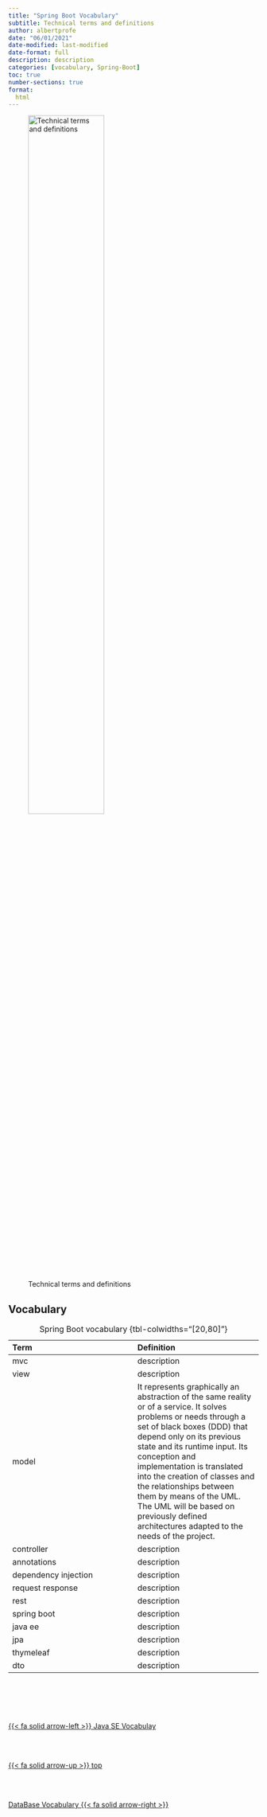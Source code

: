 ```yaml
---
title: "Spring Boot Vocabulary"
subtitle: Technical terms and definitions
author: albertprofe
date: "06/01/2021"
date-modified: last-modified
date-format: full
description: description
categories: [vocabulary, Spring-Boot]
toc: true
number-sections: true
format:
  html
---
```


![Technical terms and definitions](/images/home/frontimagealbertprofeweb-vocabulary.png){width=60%}

## Vocabulary 

| Term | Definition |
|:---|:---|
| mvc | description |
| view | description |
| model | It represents graphically an abstraction of the same reality or of a service. It solves problems or needs through a set of black boxes (DDD) that depend only on its previous state and its runtime input. Its conception and implementation is translated into the creation of classes and the relationships between them by means of the UML. The UML will be based on previously defined architectures adapted to the needs of the project. |
| controller | description |
| annotations | description |
| dependency injection  | description |
| request response | description |
| rest | description |
| spring boot | description |
| java ee | description |
| jpa | description |
| thymeleaf | description |
| dto | description |

: Spring Boot vocabulary {tbl-colwidths="[20,80]"}

<!--- navLinks -->
<br><br>
<div class=row>
<br>
<div class='column left previous'>
<br>
[{{< fa solid arrow-left >}} Java SE Vocabulay](/vocabulary/vocab-java-se.qmd)
<br>
</div>
<br>
<div class='column center'>
<br>
[{{< fa solid arrow-up >}} top](#top)
<br>
</div>
<br>
<div class='column right next'>
<br>
[DataBase Vocabulary  {{< fa solid arrow-right >}}](/vocabulary/vocab-data-base.qmd)
<br>
</div>
<br>
</div>
